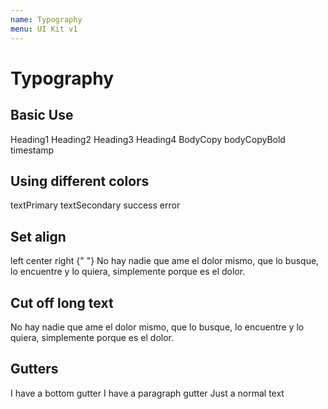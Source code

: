 ```yaml
---
name: Typography
menu: UI Kit v1
---
```



# Typography

## Basic Use

<Playground>
  <HorizontalGutter>
    <Typography variant="heading1">Heading1</Typography>
    <Typography variant="heading2">Heading2</Typography>
    <Typography variant="heading3">Heading3</Typography>
    <Typography variant="heading4">Heading4</Typography>
    <Typography variant="bodyCopy">BodyCopy</Typography>
    <Typography variant="bodyCopyBold">bodyCopyBold</Typography>
    <Typography variant="timestamp">timestamp</Typography>
  </HorizontalGutter>
</Playground>

## Using different colors

<Playground>
  <HorizontalGutter>
    <Typography color="textPrimary">textPrimary</Typography>
    <Typography color="textSecondary">textSecondary</Typography>
    <Typography color="success">success</Typography>
    <Typography color="error">error</Typography>
  </HorizontalGutter>
</Playground>

## Set align

<Playground>
  <HorizontalGutter style={{ width: "200px" }}>
    <Typography align="left">left</Typography>
    <Typography align="center">center</Typography>
    <Typography align="right">right</Typography>
    <Typography align="justify">
      {" "}
      No hay nadie que ame el dolor mismo, que lo busque, lo encuentre y lo
      quiera, simplemente porque es el dolor.
    </Typography>
  </HorizontalGutter>
</Playground>

## Cut off long text

<Playground>
  <Typography noWrap style={{ width: "200px" }}>
    No hay nadie que ame el dolor mismo, que lo busque, lo encuentre y lo
    quiera, simplemente porque es el dolor.
  </Typography>
</Playground>

## Gutters

<Playground>
  <Typography gutterBottom>I have a bottom gutter</Typography>
  <Typography paragraph>I have a paragraph gutter</Typography>
  <Typography>Just a normal text</Typography>
</Playground>
